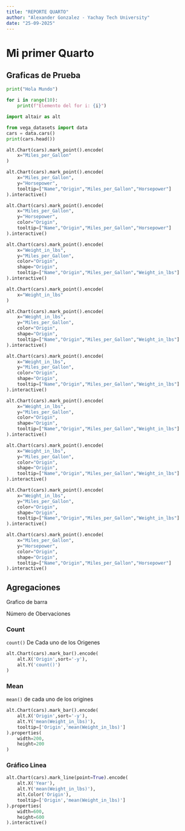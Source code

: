 ```yaml
---
title: "REPORTE QUARTO"
author: "Alexander Gonzalez - Yachay Tech University"
date: "25-09-2025"
---
```


# Mi primer Quarto 
## Graficas de Prueba


```python
print("Hola Mundo")

for i in range(10):
    print(f"Elemento del for i: {i}")

```

```python
import altair as alt

from vega_datasets import data
cars = data.cars()
print(cars.head())
```


```python
alt.Chart(cars).mark_point().encode(
    x="Miles_per_Gallon"
)
```

```python
alt.Chart(cars).mark_point().encode(
    x="Miles_per_Gallon",
    y="Horsepower",
    tooltip=["Name","Origin","Miles_per_Gallon","Horsepower"]
).interactive()

```

```python
alt.Chart(cars).mark_point().encode(
    x="Miles_per_Gallon",
    y="Horsepower",
    color="Origin",
    tooltip=["Name","Origin","Miles_per_Gallon","Horsepower"]
).interactive()

```

```python
alt.Chart(cars).mark_point().encode(
    x="Weight_in_lbs",
    y="Miles_per_Gallon",
    color="Origin",
    shape="Origin",
    tooltip=["Name","Origin","Miles_per_Gallon","Weight_in_lbs"]
).interactive()

```


```python
alt.Chart(cars).mark_point().encode(
    x="Weight_in_lbs"
)
```

```python
alt.Chart(cars).mark_point().encode(
    x="Weight_in_lbs",
    y="Miles_per_Gallon",
    color="Origin",
    shape="Origin",
    tooltip=["Name","Origin","Miles_per_Gallon","Weight_in_lbs"]
).interactive()
```



```python
alt.Chart(cars).mark_point().encode(
    x="Weight_in_lbs",
    y="Miles_per_Gallon",
    color="Origin",
    shape="Origin",
    tooltip=["Name","Origin","Miles_per_Gallon","Weight_in_lbs"]
).interactive()
```



```python
alt.Chart(cars).mark_point().encode(
    x="Weight_in_lbs",
    y="Miles_per_Gallon",
    color="Origin",
    shape="Origin",
    tooltip=["Name","Origin","Miles_per_Gallon","Weight_in_lbs"]
).interactive()
```



```python
alt.Chart(cars).mark_point().encode(
    x="Weight_in_lbs",
    y="Miles_per_Gallon",
    color="Origin",
    shape="Origin",
    tooltip=["Name","Origin","Miles_per_Gallon","Weight_in_lbs"]
).interactive()
```

```python
alt.Chart(cars).mark_point().encode(
    x="Weight_in_lbs",
    y="Miles_per_Gallon",
    color="Origin",
    shape="Origin",
    tooltip=["Name","Origin","Miles_per_Gallon","Weight_in_lbs"]
).interactive()
```



```python
alt.Chart(cars).mark_point().encode(
    x="Miles_per_Gallon",
    y="Horsepower",
    color="Origin",
    shape="Origin",
    tooltip=["Name","Origin","Miles_per_Gallon","Horsepower"]
).interactive()
```


## Agregaciones 
 Grafico de barra

Número de Obervaciones

### Count
`count()` De Cada uno de los Origenes
```python
alt.Chart(cars).mark_bar().encode(
    alt.X('Origin',sort='-y'),
    alt.Y('count()')
) 
```

### Mean
`mean()` de cada uno de los origines

```python
alt.Chart(cars).mark_bar().encode(
    alt.X('Origin',sort='-y'),
    alt.Y('mean(Weight_in_lbs)'),
    tooltip=['Origin','mean(Weight_in_lbs)']
).properties(
    width=200,
    height=200
)
```

### Gráfico Linea


```python
alt.Chart(cars).mark_line(point=True).encode(
    alt.X('Year'),
    alt.Y('mean(Weight_in_lbs)'),
    alt.Color('Origin'),
    tooltip=['Origin','mean(Weight_in_lbs)']
).properties(
    width=600,
    height=600
).interactive()
```